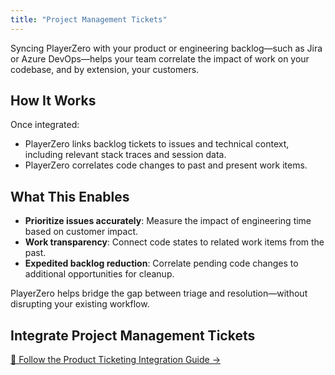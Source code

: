```yaml
---
title: "Project Management Tickets"
---
```


Syncing PlayerZero with your product or engineering backlog—such as Jira or Azure DevOps—helps your team correlate the impact of work on your codebase, and by extension, your customers.

## How It Works

Once integrated:

- PlayerZero links backlog tickets to issues and technical context, including relevant stack traces and session data.  
- PlayerZero correlates code changes to past and present work items.

## What This Enables

- **Prioritize issues accurately**: Measure the impact of engineering time based on customer impact.
- **Work transparency**: Connect code states to related work items from the past.
- **Expedited backlog reduction**: Correlate pending code changes to additional opportunities for cleanup.

<Note>PlayerZero helps bridge the gap between triage and resolution—without disrupting your existing workflow.</Note>

## Integrate Project Management Tickets

[📖 Follow the Product Ticketing Integration Guide →](/developer-guide/configuration-guides/link-project-management-tools/sync-project-management-data)


